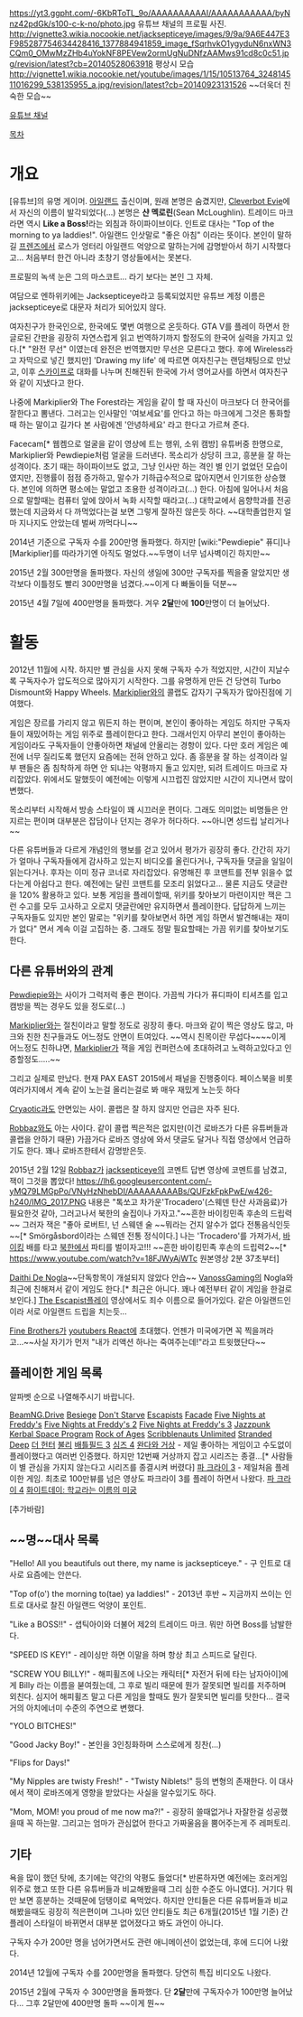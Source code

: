 https://yt3.ggpht.com/-6KbRToTL_9o/AAAAAAAAAAI/AAAAAAAAAAA/byNnz42pdGk/s100-c-k-no/photo.jpg
유튜브 채널의 프로필 사진.
http://vignette3.wikia.nocookie.net/jacksepticeye/images/9/9a/9A6E447E3F985287754634428416_1377884941859_image_fSqrhvkO1ygyduN6nxWN3CQm0_OMwMzZHb4uYokNF8PEVew2ormUgNuDNfzAAMws91cd8c0c51.jpg/revision/latest?cb=20140528063918
평상시 모습
http://vignette1.wikia.nocookie.net/youtube/images/1/15/10513764_324814511016299_538135955_a.jpg/revision/latest?cb=20140923131526
~~더욱더 친숙한 모습~~

[https://www.youtube.com/channel/UCYzPXprvl5Y-Sf0g4vX-m6g 유튜브 채널]

[[목차]]

= 개요 =
[유튜브]의 유명 게이머. [[아일랜드]] 출신이며, 원래 본명은 숨겼지만, [https://www.youtube.com/watch?v=btmm3h4ynWw Cleverbot Evie]에서 자신의 이름이 발각되었다(...)
본명은 '''샨 멕로린'''(Sean McLoughlin). 트레이드 마크라면 역시 '''Like a Boss!'''라는 외침과 하이파이브이다. 인트로 대사는 "Top of the morning to ya laddies!". 아일랜드 인삿말로 "좋은 아침" 이라는 뜻이다. 본인이 말하길 [[프렌즈]]에서 로스가 엉터리 아일랜드 억양으로 말하는거에 감명받아서 하기 시작했다고... 처음부터 한건 아니라 초창기 영상들에서는 못본다.

프로필의 녹색 눈은 그의 마스코트... 라기 보다는 본인 그 자체.

여담으로 엔하위키에는 Jacksepticeye라고 등록되었지만 유튜브 계정 이름은 jacksepticeye로 대문자 처리가 되어있지 않다.

여자친구가 한국인으로, 한국에도 몇번 여행으로 온듯하다. GTA V를 플레이 하면서 한글로된 간판을 굉장히 자연스럽게 읽고 번역하기까지 할정도의 한국어 실력을 가지고 있다.[* "완전 무선" 이였는데 완전은 번역했지만 무선은 모른다고 했다. 후에 Wireless라고 자막으로 넣긴 했지만] 'Drawing my life' 에 따르면 여자친구는 랜덤채팅으로 만났고, 이후 [[스카이프]]로 대화를 나누며 친해진뒤 한국에 가서 영어교사를 하면서 여자친구와 같이 지냈다고 한다. 

나중에 Markiplier와 The Forest라는 게임을 같이 할 때 자신이 마크보다 더 한국어를 잘한다고 뽐낸다. 그러고는 인사말인 '여보세요'를 안다고 하는 마크에게 그것은 통화할 때 하는 말이고 길가다 본 사람에겐 '안녕하세요' 라고 한다고 가르쳐 준다.

Facecam[* 웹켐으로 얼굴을 같이 영상에 트는 행위, 소위 캠방] 유튜버중 한명으로, Markiplier와 Pewdiepie처럼 얼굴을 드러낸다. 목소리가 상당히 크고, 흥분을 잘 하는 성격이다. 초기 때는 하이파이브도 없고, 그냥 인사만 하는 격인 별 인기 없었던 모습이였지만, 진행률이 점점 증가하고, 말수가 기하급수적으로 많아지면서 인기또한 상승했다. 본인에 의하면 평소에는 말없고 조용한 성격이라고(...) 한다. 아침에 일어나서 처음으로 말할때는 컴퓨터 앞에 앉아서 녹화 시작할 때라고(...) 대학교에서 음향학과를 전공했는데 지금와서 다 까먹었다는걸 보면 그렇게 잘하진 않은듯 하다. ~~대학졸업한지 얼마 지나지도 안았는데 벌써 까먹다니~~

2014년 기준으로 구독자 수를 200만명 돌파했다. 하지만 [wiki:"Pewdiepie" 퓨디]나 [Markiplier]를 따라가기엔 아직도 멀었다.~~두명이 너무 넘사벽이긴 하지만~~

2015년 2월 300만명을 돌파했다. 자신의 생일에 300만 구독자를 찍을줄 알았지만 생각보다 이틀정도 빨리 300만명을 넘겼다.~~이게 다 빠돌이들 덕분~~

2015년 4월 7일에 400만명을 돌파했다. 겨우 '''2달'''만에 '''100'''만명이 더 늘어났다.

= 활동 =
2012년 11월에 시작. 하지만 별 관심을 사지 못해 구독자 수가 적었지만, 시간이 지날수록 구독자수가 압도적으로 많아지기 시작한다. 그를 유명하게 만든 건 당연히 Turbo Dismount와 Happy Wheels. [[Markiplier]]와의 콜랩도 갑자기 구독자가 많아진점에 기여했다.

게임은 장르를 가리지 않고 뭐든지 하는 편이며, 본인이 좋아하는 게임도 하지만 구독자들이 재밌어하는 게임 위주로 플레이한다고 한다. 그래서인지 아무리 본인이 좋아하는 게임이라도 구독자들이 안좋아하면 채널에 안올리는 경항이 있다. 다만 호러 게임은 예전에 너무 질리도록 했던지 요즘에는 전혀 안하고 있다. 좀 흥분을 잘 하는 성격이라 일부 팬들은 좀 침착하게 하면 안 되냐는 악평까지 돌고 있지만, 되려 트레이드 마크로 자리잡았다. 위에서도 말했듯이 예전에는 이렇게 시끄럽진 않았지만 시간이 지나면서 많이 변했다.

목소리부터 시작해서 방송 스타일이 꽤 시끄러운 편이다. 그래도 의미없는 비명들은 안지르는 편이며 대부분은 잡담이나 던지는 경우가 허다하다. ~~아니면 성드립 날리거나~~

다른 유튜버들과 다르게 개념인의 행보를 걷고 있어서 평가가 굉장히 좋다. 간간히 자기가 얼마나 구독자들에게 감사하고 있는지 비디오를 올린다거나, 구독자들 댓글을 일일이 읽는다거나. 후자는 이미 정규 코너로 자리잡았다. 유명해진 후 코맨트를 전부 읽을수 없다는게 아쉽다고 한다. 예전에는 달린 코맨트를 모조리 읽었다고... 물론 지금도 댓글란을 120% 활용하고 있다. 보통 게임을 플레이할때, 위키를 찾아보기 마련이지만 잭은 그런 수고를 모두 고사하고 오로지 댓글란에만 유지하면서 플레이한다. 답답하게 느끼는 구독자들도 있지만 본인 말로는 "위키를 찾아보면서 하면 게임 하면서 발견해내는 재미가 없다" 면서 계속 이걸 고집하는 중. 그래도 정말 필요할때는 가끔 위키를 찾아보기도 한다.

== 다른 유튜버와의 관계 ==

[[Pewdiepie]]와는 사이가 그럭저럭 좋은 편이다. 가끔씩 가다가 퓨디파이 티셔츠를 입고 캠방을 찍는 경우도 있을 정도로(...)

[[Markiplier]]와는 절친이라고 말할 정도로 굉장히 좋다. 마크와 같이 찍은 영상도 많고, 마크와 친한 친구들과도 어느정도 안면이 트여있다. ~~역시 친목이란 무섭다~~~~이게 어느정도 친하냐면, [[Markiplier]]가 잭을 게임 컨퍼런스에 초대하려고 노력하고있다고 인증할정도.....~~

그리고 실제로 만났다. 현재 PAX EAST 2015에서 패널을 진행중이다. 페이스북을 비롯 여러가지에서 계속 같이 노는걸 올리는걸로 봐 매우 재밌게 노는듯 하다 

[[Cryaotic]]과도 안면있는 사이. 콜랩은 잘 하지 않지만 언급은 자주 된다.

[[Robbaz]]와도 아는 사이다. 같이 콜랩 찍은적은 없지만(이건 로바즈가 다른 유튜버들과 콜랩을 안하기 때문) 가끔가다 로바즈 영상에 와서 댓글도 달거나 직접 영상에서 언급하기도 한다. 꽤나 로바즈한테서 감명받은듯.

2015년 2월 12일 [[Robbaz]]가 [[jacksepticeye]]의 코멘트 답변 영상에 코멘트를 남겼고, 잭이 그것을  뽑았다!
[[https://lh6.googleusercontent.com/-yMQ79LMGpPo/VNyHzNhebDI/AAAAAAAAABs/QUFzkFpkPwE/w426-h240/IMG_2017.PNG]]
내용은 "톡쏘고 차가운'Trocadero'(스웨덴 탄산 사과음료)가 필요한것 같아, 그러고나서 북한의 술집이나 가자고."~~흔한 바이킹민족 후손의 드립력~~ 그러자 잭은 "좋아 로버트!, 넌 스웨덴 술 ~~뭐라는 건지 알수가 없다 전통음식인듯~~[* Smörgåsbord이라는 스웨덴 전통 정식이다.] 나는 'Trocadero'를 가져가서, [[바이킹]] 배를 타고 [[북한]]에서 파티를 벌이자고!!! ~~흔한 바이킹민족 후손의 드립력2~~[* https://www.youtube.com/watch?v=18FJWyAjWTc 원본영상 2분 37초부터]

[[Daithi De Nogla]]~~단독항목이 개설되지 않았다 안습~~ [[VanossGaming]]의 Nogla와 최근에 친해져서 같이 게임도 한다.[* 최근은 아니다. 꽤나 예전부터 같이 게임을 한걸로 보인다.] [[The Escapist]]플레이 영상에서도 죄수 이름으로 들어가있다. 같은 아일랜드인이라 서로 아일랜드 드립을 치는듯...

[[Fine Brothers]]가 [[youtubers React]]에 초대했다. 언젠가 미국에가면 꼭 찍을꺼라고...~~사실 자기가 먼저 "내가 리액션 하나는 죽여주는데!"라고 트윗했단다~~
== 플레이한 게임 목록 ==

알파벳 순으로 나열해주시기 바랍니다.

[[BeamNG.Drive]]
[[Besiege]]
[[Don't Starve]]
[[Escapists]]
[[Facade]]
[[Five Nights at Freddy's]]
[[Five Nights at Freddy's 2]]
[[Five Nights at Freddy's 3]]
[[Jazzpunk]]
[[Kerbal Space Program]]
[[Rock of Ages]]
[[Scribblenauts Unlimited]]
[[Stranded Deep]]
[[더 헌터]]
[[불리]]
[[배틀필드 3]]
[[심즈 4]]
[[완다와 거상]] - 제일 좋아하는 게임이고 수도없이 플레이했다고 여러번 인증했다. 하지만 12번째 거상까지 잡고 시리즈는 종결...[* 사람들이 별 관심을 가지지 않는다고 시리즈를 종결시켜 버렸다]
[[파 크라이 3]] - 제일처음 플레이한 게임. 최초로 100만뷰를 넘은 영상도 파크라이 3를 플레이 하면서 나왔다.
[[파 크라이 4]]
[[화이트데이: 학교라는 이름의 미궁]]

[추가바람]

== ~~명~~대사 목록 ==

"Hello! All you beautifuls out there, my name is jacksepticeye." - 구 인트로 대사로 요즘에는 안쓴다.

"Top of(o') the morning to(tae) ya laddies!" - 2013년 후반 ~ 지금까지 쓰이는 인트로 대사로 찰진 아일랜드 억양이 포인트.

"Like a BOSS!!" - 샙틱아이와 더불어 제2의 트레이드 마크. 뭐만 하면 Boss를 남발한다.

"SPEED IS KEY!" - 레이싱만 하면 이말을 하며 항상 최고 스피드로 달린다.

"SCREW YOU BILLY!" - 해피휠즈에 나오는 캐릭터[* 자전거 뒤에 타는 남자아이]에게 Billy 라는 이름을 붇여줬는데, 그 후로 빌리 때문에 뭔가 잘못되면 빌리를 저주하며 외친다. 심지어 해피휠즈 말고 다른 게임을 할때도 뭔가 잘못되면 빌리를 탓한다... 결국 거의 아치에너미 수준의 주연으로 변했다. 

"YOLO BITCHES!"

"Good Jacky Boy!" - 본인을 3인칭화하며 스스로에게 칭찬(...)

"Flips for Days!" 

"My Nipples are twisty Fresh!" - "Twisty Niblets!" 등의 변형의 존재한다. 이 대사에서 잭이 로바즈에게 영향을 받았다는 사실을 알수있기도 하다.

"Mom, MOM! you proud of me now ma?!" - 굉장히 쓸때없거나 자잘한걸 성공했을때 꼭 하는말. 그리고는 엄마가 관심없어 한다고 가짜울음을 뿜어주는게 주 레퍼토리.


== 기타 ==
욕을 많이 했던 탓에, 초기에는 약간의 악평도 들었다[* 반론하자면 예전에는 호러게임 위주로 했고 또한 다른 유튜버들과 비교해봤을때 그리 심한 수준도 아니였다]. 거기다 뭐만 보면 흥분하는 것때문에 덤탱이로 욕먹었다. 하지만 안티들은 다른 유튜버들과 비교해봤을때도 굉장히 적은편이며 그나마 있던 안티들도 최근 6개월(2015년 1월 기준) 간 플레이 스타일이 바뀌면서 대부분 없어졌다고 봐도 과언이 아니다. 

구독자 수가 200만 명을 넘어가면서도 관련 애니메이션이 없었는데, 후에 드디어 나왔다.

2014년 12월에 구독자 수를 200만명을 돌파했다. 당연히 특집 비디오도 나왔다.

2015년 2월에 구독자 수 300만명을 돌파했다. 단 '''2달'''만에 구독자수가 100만명 늘어났다...
그후 2달만에 400만명 돌파 ~~이게 뭔~~
